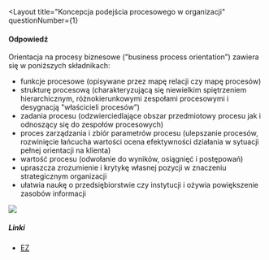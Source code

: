 
<Layout
  title="Koncepcja podejścia procesowego w organizacji"
  questionNumber={1}
>
#### Odpowiedź

Orientacja na procesy biznesowe ("business process orientation”) zawiera się w poniższych składnikach:

- funkcje procesowe (opisywane przez mapę relacji czy mapę procesów)
- strukturę procesową (charakteryzującą się niewielkim spiętrzeniem hierarchicznym, różnokierunkowymi zespołami procesowymi i desygnacją "właścicieli procesów”)
- zadania procesu (odzwierciedlające obszar przedmiotowy procesu jak i odnoszący się do zespołów procesowych)
- proces zarządzania i zbiór parametrów procesu (ulepszanie procesów, rozwinięcie łańcucha wartości ocena efektywności działania w sytuacji pełnej orientacji na klienta)
- wartość procesu (odwołanie do wyników, osiągnięć i postępowań)
- upraszcza zrozumienie i krytykę własnej pozycji w znaczeniu strategicznym organizacji
- ułatwia naukę o przedsiębiorstwie czy instytucji i ożywia powiększenie zasobów informacji

<Image src={img1}/>

##### Linki
- [EZ](https://mfiles.pl/pl/index.php/Podej%C5%9Bcie_procesowe)
</Layout>